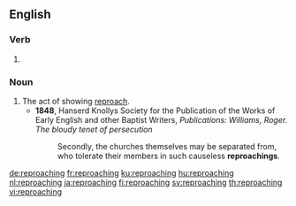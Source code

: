 ==English==

===Verb===
{{head|en|present participle}}

# {{present participle of|reproach|lang=en}}

===Noun===
{{en-noun}}

# The act of showing [[reproach]].
#* '''1848''', Hanserd Knollys Society for the Publication of the Works of Early English and other Baptist Writers, ''Publications: Williams, Roger. The bloudy tenet of persecution''
#*: Secondly, the churches themselves may be separated from, who tolerate their members in such causeless '''reproachings'''.

[[de:reproaching]]
[[fr:reproaching]]
[[ku:reproaching]]
[[hu:reproaching]]
[[nl:reproaching]]
[[ja:reproaching]]
[[fi:reproaching]]
[[sv:reproaching]]
[[th:reproaching]]
[[vi:reproaching]]
